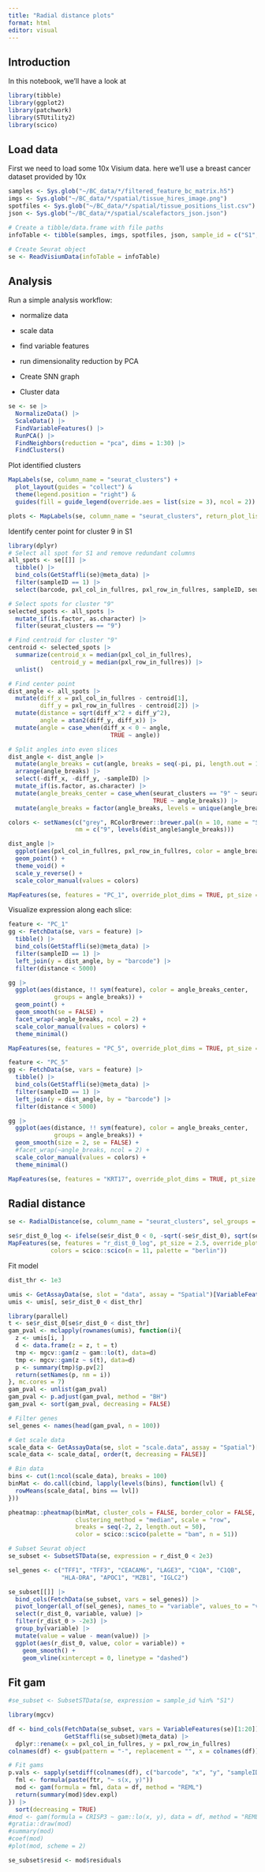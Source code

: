 ```yaml
---
title: "Radial distance plots"
format: html
editor: visual
---
```


## Introduction

In this notebook, we'll have a look at

```r
library(tibble)
library(ggplot2)
library(patchwork)
library(STUtility2)
library(scico)
```

## Load data

First we need to load some 10x Visium data. here we'll use a breast cancer dataset provided by 10x

```r
samples <- Sys.glob("~/BC_data/*/filtered_feature_bc_matrix.h5")
imgs <- Sys.glob("~/BC_data/*/spatial/tissue_hires_image.png")
spotfiles <- Sys.glob("~/BC_data/*/spatial/tissue_positions_list.csv")
json <- Sys.glob("~/BC_data/*/spatial/scalefactors_json.json")

# Create a tibble/data.frame with file paths
infoTable <- tibble(samples, imgs, spotfiles, json, sample_id = c("S1", "S2"))

# Create Seurat object
se <- ReadVisiumData(infoTable = infoTable)
```

## Analysis

Run a simple analysis workflow:

-   normalize data

-   scale data

-   find variable features

-   run dimensionality reduction by PCA

-   Create SNN graph

-   Cluster data

```r
se <- se |>
  NormalizeData() |>
  ScaleData() |>
  FindVariableFeatures() |>
  RunPCA() |>
  FindNeighbors(reduction = "pca", dims = 1:30) |>
  FindClusters()
```

Plot identified clusters

```r
MapLabels(se, column_name = "seurat_clusters") +
  plot_layout(guides = "collect") &
  theme(legend.position = "right") &
  guides(fill = guide_legend(override.aes = list(size = 3), ncol = 2))
```

```r
plots <- MapLabels(se, column_name = "seurat_clusters", return_plot_list = TRUE)
```

Identify center point for cluster 9 in S1

```r
library(dplyr)
# Select all spot for S1 and remove redundant columns
all_spots <- se[[]] |>
  tibble() |>
  bind_cols(GetStaffli(se)@meta_data) |>
  filter(sampleID == 1) |>
  select(barcode, pxl_col_in_fullres, pxl_row_in_fullres, sampleID, seurat_clusters)

# Select spots for cluster "9"
selected_spots <- all_spots |>
  mutate_if(is.factor, as.character) |>
  filter(seurat_clusters == "9")

# Find centroid for cluster "9"
centroid <- selected_spots |>
  summarize(centroid_x = median(pxl_col_in_fullres),
            centroid_y = median(pxl_row_in_fullres)) |>
  unlist()

# Find center point
dist_angle <- all_spots |>
  mutate(diff_x = pxl_col_in_fullres - centroid[1],
         diff_y = pxl_row_in_fullres - centroid[2]) |>
  mutate(distance = sqrt(diff_x^2 + diff_y^2),
         angle = atan2(diff_y, diff_x)) |>
  mutate(angle = case_when(diff_x < 0 ~ angle,
                             TRUE ~ angle))

# Split angles into even slices
dist_angle <- dist_angle |>
  mutate(angle_breaks = cut(angle, breaks = seq(-pi, pi, length.out = 11))) |>
  arrange(angle_breaks) |>
  select(-diff_x, -diff_y, -sampleID) |>
  mutate_if(is.factor, as.character) |>
  mutate(angle_breaks_center = case_when(seurat_clusters == "9" ~ seurat_clusters,
                                         TRUE ~ angle_breaks)) |>
  mutate(angle_breaks = factor(angle_breaks, levels = unique(angle_breaks)))

colors <- setNames(c("grey", RColorBrewer::brewer.pal(n = 10, name = "Spectral")),
                   nm = c("9", levels(dist_angle$angle_breaks)))

dist_angle |>
  ggplot(aes(pxl_col_in_fullres, pxl_row_in_fullres, color = angle_breaks_center)) +
  geom_point() +
  theme_void() +
  scale_y_reverse() +
  scale_color_manual(values = colors)
```

```r
MapFeatures(se, features = "PC_1", override_plot_dims = TRUE, pt_size = 1.5)
```

Visualize expression along each slice:

```r
feature <- "PC_1"
gg <- FetchData(se, vars = feature) |>
  tibble() |>
  bind_cols(GetStaffli(se)@meta_data) |>
  filter(sampleID == 1) |>
  left_join(y = dist_angle, by = "barcode") |>
  filter(distance < 5000)

gg |> 
  ggplot(aes(distance, !! sym(feature), color = angle_breaks_center, 
             groups = angle_breaks)) +
  geom_point() +
  geom_smooth(se = FALSE) +
  facet_wrap(~angle_breaks, ncol = 2) +
  scale_color_manual(values = colors) +
  theme_minimal()
```

```r
MapFeatures(se, features = "PC_5", override_plot_dims = TRUE, pt_size = 1.5)
```

```r
feature <- "PC_5"
gg <- FetchData(se, vars = feature) |>
  tibble() |>
  bind_cols(GetStaffli(se)@meta_data) |>
  filter(sampleID == 1) |>
  left_join(y = dist_angle, by = "barcode") |>
  filter(distance < 5000)

gg |> 
  ggplot(aes(distance, !! sym(feature), color = angle_breaks_center, 
             groups = angle_breaks)) +
  geom_smooth(size = 2, se = FALSE) +
  #facet_wrap(~angle_breaks, ncol = 2) +
  scale_color_manual(values = colors) +
  theme_minimal()
```

```r
MapFeatures(se, features = "KRT17", override_plot_dims = TRUE, pt_size = 1.5)
```

## Radial distance

```r
se <- RadialDistance(se, column_name = "seurat_clusters", sel_groups = c("0"))

se$r_dist_0_log <- ifelse(se$r_dist_0 < 0, -sqrt(-se$r_dist_0), sqrt(se$r_dist_0))
MapFeatures(se, features = "r_dist_0_log", pt_size = 2.5, override_plot_dims = TRUE,
            colors = scico::scico(n = 11, palette = "berlin"))
```

Fit model

```r

dist_thr <- 1e3

umis <- GetAssayData(se, slot = "data", assay = "Spatial")[VariableFeatures(se)[1:1000], ]
umis <- umis[, se$r_dist_0 < dist_thr]

library(parallel)
t <- se$r_dist_0[se$r_dist_0 < dist_thr]
gam_pval <- mclapply(rownames(umis), function(i){
  z <- umis[i, ]
  d <- data.frame(z = z, t = t)
  tmp <- mgcv::gam(z ~ gam::lo(t), data=d)
  tmp <- mgcv::gam(z ~ s(t), data=d)
  p <- summary(tmp)$p.pv[2]
  return(setNames(p, nm = i))
}, mc.cores = 7)
gam_pval <- unlist(gam_pval)
gam_pval <- p.adjust(gam_pval, method = "BH")
gam_pval <- sort(gam_pval, decreasing = FALSE)

# Filter genes
sel_genes <- names(head(gam_pval, n = 100))

# Get scale data
scale_data <- GetAssayData(se, slot = "scale.data", assay = "Spatial")[sel_genes, se$r_dist_0 < dist_thr]
scale_data <- scale_data[, order(t, decreasing = FALSE)]

# Bin data
bins <- cut(1:ncol(scale_data), breaks = 100)
binMat <- do.call(cbind, lapply(levels(bins), function(lvl) {
  rowMeans(scale_data[, bins == lvl])
}))

pheatmap::pheatmap(binMat, cluster_cols = FALSE, border_color = FALSE,
                   clustering_method = "median", scale = "row", 
                   breaks = seq(-2, 2, length.out = 50), 
                   color = scico::scico(palette = "bam", n = 51))

```

```r
# Subset Seurat object
se_subset <- SubsetSTData(se, expression = r_dist_0 < 2e3)

sel_genes <- c("TFF1", "TFF3", "CEACAM6", "LAGE3", "C1QA", "C1QB", 
               "HLA-DRA", "APOC1", "MZB1", "IGLC2")

se_subset[[]] |>
  bind_cols(FetchData(se_subset, vars = sel_genes)) |>
  pivot_longer(all_of(sel_genes), names_to = "variable", values_to = "value") |>
  select(r_dist_0, variable, value) |>
  filter(r_dist_0 > -2e3) |>
  group_by(variable) |>
  mutate(value = value - mean(value)) |>
  ggplot(aes(r_dist_0, value, color = variable)) +
    geom_smooth() +
    geom_vline(xintercept = 0, linetype = "dashed")
```

## Fit gam

```r

#se_subset <- SubsetSTData(se, expression = sample_id %in% "S1")

library(mgcv)

df <- bind_cols(FetchData(se_subset, vars = VariableFeatures(se)[1:20]), 
                GetStaffli(se_subset)@meta_data) |>
  dplyr::rename(x = pxl_col_in_fullres, y = pxl_row_in_fullres)
colnames(df) <- gsub(pattern = "-", replacement = "", x = colnames(df))

# Fit gams
p.vals <- sapply(setdiff(colnames(df), c("barcode", "x", "y", "sampleID")), function(ftr) {
  fml <- formula(paste(ftr, "~ s(x, y)"))
  mod <- gam(formula = fml, data = df, method = "REML")
  return(summary(mod)$dev.expl)
}) |>
  sort(decreasing = TRUE)
#mod <- gam(formula = CRISP3 ~ gam::lo(x, y), data = df, method = "REML")
#gratia::draw(mod)
#summary(mod)
#coef(mod)
#plot(mod, scheme = 2)

se_subset$resid <- mod$residuals
```
